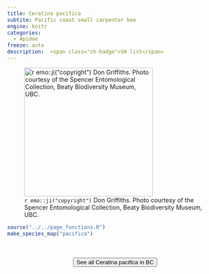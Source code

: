 ```yaml
---
title: Ceratina pacifica
subtite: Pacific coast small carpenter bee
engine: knitr
categories:
  - Apidae
freeze: auto
description:  <span class="sh-badge">SH list</span>
---
```

![`r emo::ji("copyright")` Don Griffiths. Photo courtesy of the Spencer Entomological Collection, Beaty Biodiversity Museum, UBC.](https://www.zoology.ubc.ca/entomology/main/Hymenoptera/Apidae/Xylocopinae/Ceratina%20pacifica%20(3lateral).jpg){height=300}





```r
source("../../page_functions.R")
make_species_map("pacifica")
```
<br><br>
<center>


<a href="https://inaturalist.ca/observations?place_id=any&subview=map&taxon_id=361440"><button type="button" class="btn btn-secondary">See all Ceratina pacifica in BC <i class="fa-solid fa-arrow-up-right-from-square"></i> </button></a>
</center>

